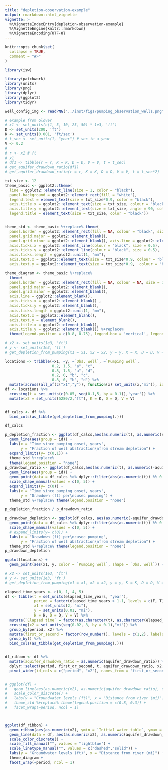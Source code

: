 ```yaml
---
title: "depletion-observation-example"
output: rmarkdown::html_vignette
vignette: >
  %\VignetteIndexEntry{depletion-observation-example}
  %\VignetteEngine{knitr::rmarkdown}
  %\VignetteEncoding{UTF-8}
---
```


```r
knitr::opts_chunk$set(
  collapse = TRUE,
  comment = "#>"
)
```

```r
library(isw)
```


```r
library(patchwork)
library(units)
library(png)
library(dplyr)
library(ggplot2)
library(tidyr)

well_config_img <- readPNG("../inst/figs/pumping_observation_wells.png")

# example from Glover
# x1 <- set_units(c(1, 5, 10, 25, 50) * 1e3, 'ft')
D <- set_units(200, 'ft')
K <- set_units(0.001, 'ft/sec')
# t_sec <- set_units(1, "year") # sec in a year
V <- 0.2
# 
# r <- x1 # ft
# x1
# df1 <- tibble(r = r, K = K, D = D, V = V, t = t_sec)
# get_aquifer_drawdown_ratio(df1)
# get_aquifer_drawdown_ratio(r = r, K = K, D = D, V = V, t = t_sec*2)
```


```r
txt_size <- 12
theme_basic <- ggplot2::theme(
  line = ggplot2::element_line(size = 1, color = "black"), 
  panel.background = ggplot2::element_rect(fill = "white"), 
  legend.text = element_text(size = txt_size*0.9, color = "black"), 
  axis.title.x = ggplot2::element_text(size = txt_size, colour = "black"), 
  axis.title.y = ggplot2::element_text(size = txt_size, angle = 90, colour = "black"), 
  legend.title = element_text(size = txt_size, color = "black"))


theme_std <- theme_basic %+replace% theme(
  panel.border = ggplot2::element_rect(fill = NA, colour = "black", size = 1), 
  panel.grid.major = ggplot2::element_blank(), 
  panel.grid.minor = ggplot2::element_blank(), axis.line = ggplot2::element_blank(), 
  axis.ticks.x = ggplot2::element_line(colour = "black", size = 0.5), 
  axis.ticks.y = ggplot2::element_line(colour = "black", size = 0.5), 
  axis.ticks.length = ggplot2::unit(1, "mm"), 
  axis.text.x = ggplot2::element_text(size = txt_size*0.9, colour = "black"), 
  axis.text.y = ggplot2::element_text(size = txt_size*0.9,  colour = "black", hjust = 1))

theme_diagram <- theme_basic %+replace% 
  theme(
  panel.border = ggplot2::element_rect(fill = NA, colour = NA, size = 1), 
  panel.grid.major = ggplot2::element_blank(), 
  panel.grid.minor = ggplot2::element_blank(), 
  axis.line = ggplot2::element_blank(), 
  axis.ticks.x = ggplot2::element_blank() , 
  axis.ticks.y = ggplot2::element_blank(), 
  axis.ticks.length = ggplot2::unit(1, "mm"), 
  axis.text.x = ggplot2::element_blank(), 
  axis.text.y = element_blank(), 
  axis.title.x = ggplot2::element_blank(), 
  axis.title.y = ggplot2::element_blank()) %+replace%
  theme(legend.position = c(0.8, 0.75), legend.box = 'vertical', legend.title = element_blank())
```


```r

# x2 <- set_units(1e3, 'ft')
# y <- set_units(1e3, 'ft')
# get_depletion_from_pumping(x1 = x1, x2 = x2, y = y, K = K, D = D, V = V, t = t_sec)

locations <- tribble(~x1, ~y, ~`Obs. well`, ~`Pumping well`,
                     0.2, 1.5, "a", "c",
                     0.8, 1.5, "a", "d",
                     0.2, 0, "b", "c",
                     0.8, 0, "b", "d") %>%
  mutate(across(all_of(c("x1","y")), function(x) set_units(x,"mi")), id = row_number())
df <- locations %>%
  crossing(t = set_units(c(0.05, seq(0.1,5, by = 0.1)),'year')) %>%
  mutate(x2 = set_units(5280/2,"ft"), K = K, D = D, V = V)


df_calcs <- df %>%
  bind_cols(as_tibble(get_depletion_from_pumping(.)))

df_calcs
```


```r
p_depletion_fraction <- ggplot(df_calcs,aes(as.numeric(t), as.numeric(stream_depletion_fraction), color = `Pumping well`)) + 
  geom_line(aes(group = id)) +
  labs(x = "Time since pumping onset, years",
       y = "Fraction of well abstraction\nfrom stream depletion") +
  expand_limits(y= c(0,1)) +
  theme_std %+replace% 
  theme(legend.position = "none")
p_drawdown_ratio <- ggplot(df_calcs,aes(as.numeric(t), as.numeric(-aquifer_drawdown_ratio), color = `Pumping well`)) + 
  geom_line(aes(group = id)) +
  geom_point(data = df_calcs %>% dplyr::filter(abs(as.numeric(t)) %% 0.5 < 0.01),aes(shape = `Obs. well`), size = 3, stroke = 1) +
  scale_shape_manual(values = c(0, 5)) +
  expand_limits(y= c(0)) +
  labs(x = "Time since pumping onset, years",
       y = "Drawdown (ft) per\ncusec pumping") +
  theme_std %+replace% theme(legend.position = "none")

p_depletion_fraction / p_drawdown_ratio
```


```r
p_drawdown_depletion <- ggplot(df_calcs, aes(as.numeric(-aquifer_drawdown_ratio), as.numeric(stream_depletion_fraction), color = `Pumping well`)) + 
  geom_point(data = df_calcs %>% dplyr::filter(abs(as.numeric(t)) %% 0.5 < 0.15),aes(shape = `Obs. well`), size = 3, stroke = 1) +
  scale_shape_manual(values = c(0, 5)) +
  # expand_limits(y= c(0)) +
  labs(x = "Drawdown (ft) per\ncusec pumping",
       y = "Fraction of well abstraction\nfrom stream depletion") +
  theme_std %+replace% theme(legend.position = "none")
p_drawdown_depletion
```



```r
ggplot(locations) + 
  geom_point(aes(x1, y, color = `Pumping well`, shape = `Obs. well`)) + theme_std
```




```r
# x2 <- set_units(1e3, 'ft')
# y <- set_units(1e3, 'ft')
# get_depletion_from_pumping(x1 = x1, x2 = x2, y = y, K = K, D = D, V = V, t = t_sec)

elapsed_time_years <- c(0, 1, 4, 5)
df <- tibble(t = set_units(elapsed_time_years, "year"),
             period = factor(elapsed_time_years > 1.1, levels = c(F, T), labels = c("0-1 year","4-5 years")),
             x1 = set_units(2, "mi"),
             y = set_units(0.01, "mi"),
             K = K, D = D, V = V) %>%
  mutate(`Elapsed time` = factor(as.character(t), as.character(elapsed_time_years), labels = paste(elapsed_time_years, "years"))) %>%
  crossing(x2 = set_units(seq(0.02, 8, by = 0.1),"mi")) %>%
  group_by(period, x2) %>%
  mutate(first_or_second = factor(row_number(), levels = c(1,2), labels = c("Initial water table", "One year later"))) %>%
  group_by() %>%
  bind_cols(as_tibble(get_depletion_from_pumping(.)))


df_ribbon <- df %>%
  mutate(aquifer_drawdown_ratio = as.numeric(aquifer_drawdown_ratio)) %>%
  dplyr::select(period, first_or_second, t, aquifer_drawdown_ratio, x2, `Elapsed time`) %>%
  pivot_wider(id_cols = c("period", "x2"), names_from = "first_or_second", values_from = "aquifer_drawdown_ratio")


# ggplot(df) + 
#   geom_line(aes(as.numeric(x2), as.numeric(aquifer_drawdown_ratio), color = `Elapsed time`)) + 
#   scale_color_discrete() +
#   labs(y = "Groundwater levels (ft)", x = "Distance from river (mi)") +
#   theme_std %+replace% theme(legend.position = c(0.8, 0.3)) +
#   facet_wrap(~period, ncol = 1)



ggplot(df_ribbon) + 
  geom_ribbon(aes(as.numeric(x2), ymin = `Initial water table`, ymax = `One year later`, fill = 'Aquifer drawdown'), alpha = 0.7) + 
  geom_line(data = df, aes(as.numeric(x2), as.numeric(aquifer_drawdown_ratio), linetype = first_or_second)) + 
  scale_color_discrete() +
  scale_fill_manual("", values = "lightblue") +
  scale_linetype_manual("", values = c("dashed","solid")) +
  labs(y = "Groundwater levels (ft)", x = "Distance from river (mi)") +
  theme_diagram +
  facet_wrap(~period, ncol = 1)
```





